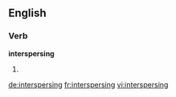 ==English==

===Verb===
'''interspersing'''

# {{present participle of|intersperse}}

[[de:interspersing]]
[[fr:interspersing]]
[[vi:interspersing]]